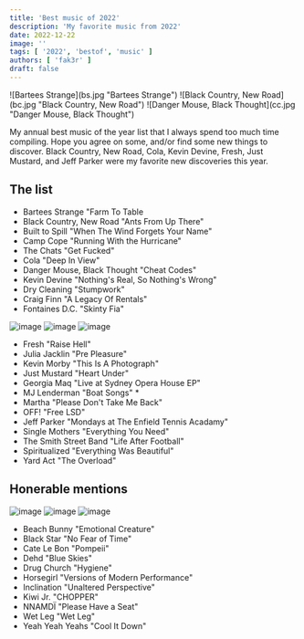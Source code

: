 ```yaml
---
title: 'Best music of 2022'
description: 'My favorite music from 2022'
date: 2022-12-22
image: ''
tags: [ '2022', 'bestof', 'music' ]
authors: [ 'fak3r' ]
draft: false
---
```


<div class="grid" markdown>
![Bartees Strange](bs.jpg "Bartees Strange") ![Black Country, New Road](bc.jpg "Black Country, New Road") ![Danger Mouse, Black Thought](cc.jpg "Danger Mouse, Black Thought")
</div>

My annual best music of the year list that I always spend too much time compiling. Hope you agree on some, and/or find some new things to discover. Black Country, New Road, Cola, Kevin Devine, Fresh, Just Mustard, and Jeff Parker were my favorite new discoveries this year.

## The list

* Bartees Strange "Farm To Table
* Black Country, New Road "Ants From Up There"
* Built to Spill "When The Wind Forgets Your Name"
* Camp Cope "Running With the Hurricane"
* The Chats "Get Fucked"
* Cola "Deep In View"
* Danger Mouse, Black Thought "Cheat Codes"
* Kevin Devine "Nothing's Real, So Nothing's Wrong"
* Dry Cleaning "Stumpwork"
* Craig Finn "A Legacy Of Rentals"
* Fontaines D.C. "Skinty Fia"

![image](gm.jpg)
![image](ss.jpg)
![image](sm.jpg)

* Fresh "Raise Hell"
* Julia Jacklin "Pre Pleasure"
* Kevin Morby "This Is A Photograph"
* Just Mustard "Heart Under"
* Georgia Maq "Live at Sydney Opera House EP"
* MJ Lenderman "Boat Songs" *
* Martha "Please Don't Take Me Back"
* OFF! "Free LSD"
* Jeff Parker "Mondays at The Enfield Tennis Acadamy" 
* Single Mothers "Everything You Need"
* The Smith Street Band "Life After Football"
* Spiritualized "Everything Was Beautiful"
* Yard Act "The Overload"

## Honerable mentions

![image](dc.jpg)
![image](in.jpg)
![image](nn.jpg)

* Beach Bunny "Emotional Creature"
* Black Star "No Fear of Time"
* Cate Le Bon "Pompeii"
* Dehd "Blue Skies"
* Drug Church "Hygiene"
* Horsegirl "Versions of Modern Performance"
* Inclination "Unaltered Perspective"
* Kiwi Jr. "CHOPPER"
* NNAMDÏ "Please Have a Seat"
* Wet Leg "Wet Leg"
* Yeah Yeah Yeahs "Cool It Down"
